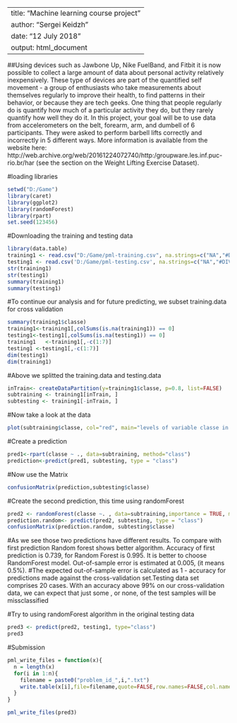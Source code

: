 ---
title: "Machine learning course project"
author: "Sergei Keidzh"
date: "12 July 2018"
output: html_document
----------------------

##Using devices such as Jawbone Up, Nike FuelBand, and Fitbit it is now possible to collect a large amount of data about personal activity relatively inexpensively. These type of devices are part of the quantified self movement - a group of enthusiasts who take measurements about themselves regularly to improve their health, to find patterns in their behavior, or because they are tech geeks. One thing that people regularly do is quantify how much of a particular activity they do, but they rarely quantify how well they do it. In this project, your goal will be to use data from accelerometers on the belt, forearm, arm, and dumbell of 6 participants. They were asked to perform barbell lifts correctly and incorrectly in 5 different ways. More information is available from the website here: http://web.archive.org/web/20161224072740/http:/groupware.les.inf.puc-rio.br/har (see the section on the Weight Lifting Exercise Dataset).

#loading  libraries 
```{r,echo=TRUE}
setwd("D:/Game")
library(caret)
library(ggplot2)
library(randomForest)
library(rpart)
set.seed(123456)
```

#Downloading the training and testing data
```{r,echo=TRUE}
library(data.table)
training1 <- read.csv("D:/Game/pml-training.csv", na.strings=c("NA","#DIV/0!", ""))
testing1 <- read.csv('D:/Game/pml-testing.csv', na.strings=c("NA","#DIV/0!", ""))
str(training1)
str(testing1)
summary(training1)
summary(testing1)
```

#To continue our analysis and for future predicting, we subset training.data for cross validation 
```{r,echo+TRUE}
summary(training1$classe)
training1<-training1[,colSums(is.na(training1)) == 0]
testing1<-testing1[,colSums(is.na(testing1)) == 0]
training1   <-training1[,-c(1:7)]
testing1 <-testing1[,-c(1:7)]
dim(testing1)
dim(training1)
```
#Above we splitted the training.data and testing.data

```{r,echo=TRUE}
inTrain<- createDataPartition(y=training1$classe, p=0.8, list=FALSE)
subtraining <- training1[inTrain, ] 
subtesting <- training1[-inTrain, ]
```

#Now take a look at the data
```{r,echo=TRUE}
plot(subtraining$classe, col="red", main="levels of variable classe in subsetting training data", xlab="classe_levels", ylab="frequency")
```

#Create a prediction 
```{r,echo=TRUE}
pred1<-rpart(classe ~ ., data=subtraining, method="class")
prediction<-predict(pred1, subtesting, type = "class")
```


#Now use the Matrix
```{r,echo=TRUE}
confusionMatrix(prediction,subtesting$classe)
```

#Create the second prediction, this time using randomForest
```{r,echo=TRUE}
pred2 <- randomForest(classe ~. , data=subtraining,importance = TRUE, method="class",ntrees = 10, na.action = na.pass)
prediction.random<- predict(pred2, subtesting, type = "class")
confusionMatrix(prediction.random, subtesting$classe)
```

#As we see those two predictions have different results. To compare with first prediction  Random forest shows better algorithm. Accuracy of first prediction is 0.739, for Random Forest is 0.995. It is better to choose RandomForest model. Out-of-sample error is estimated at 0.005, (it means 0.5%).
#The expected out-of-sample error is calculated as 1 - accuracy for predictions made against the cross-validation set.Testing data set comprises 20 cases. With an accuracy above 99% on our cross-validation data, we can expect that just some , or none, of the test samples will be missclassified

#Try to using randomForest algorithm in the original testing data
```{r,ECHO=TRUE}
pred3 <- predict(pred2, testing1, type="class")
pred3
```

#Submission
```{r,echo=TRUE}
pml_write_files = function(x){
  n = length(x)
  for(i in 1:n){
    filename = paste0("problem_id_",i,".txt")
    write.table(x[i],file=filename,quote=FALSE,row.names=FALSE,col.names=FALSE)
  }
}

pml_write_files(pred3)
```